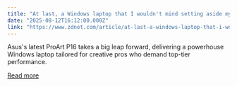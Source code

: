 ```yaml
---
title: "At last, a Windows laptop that I wouldn't mind setting aside my MacBook Pro for"
date: "2025-08-12T16:12:00.000Z"
link: "https://www.zdnet.com/article/at-last-a-windows-laptop-that-i-wouldnt-mind-setting-aside-my-macbook-pro-for/"
---
```


Asus's latest ProArt P16 takes a big leap forward, delivering a powerhouse Windows laptop tailored for creative pros who demand top-tier performance.

[Read more](https://www.zdnet.com/article/at-last-a-windows-laptop-that-i-wouldnt-mind-setting-aside-my-macbook-pro-for/)

